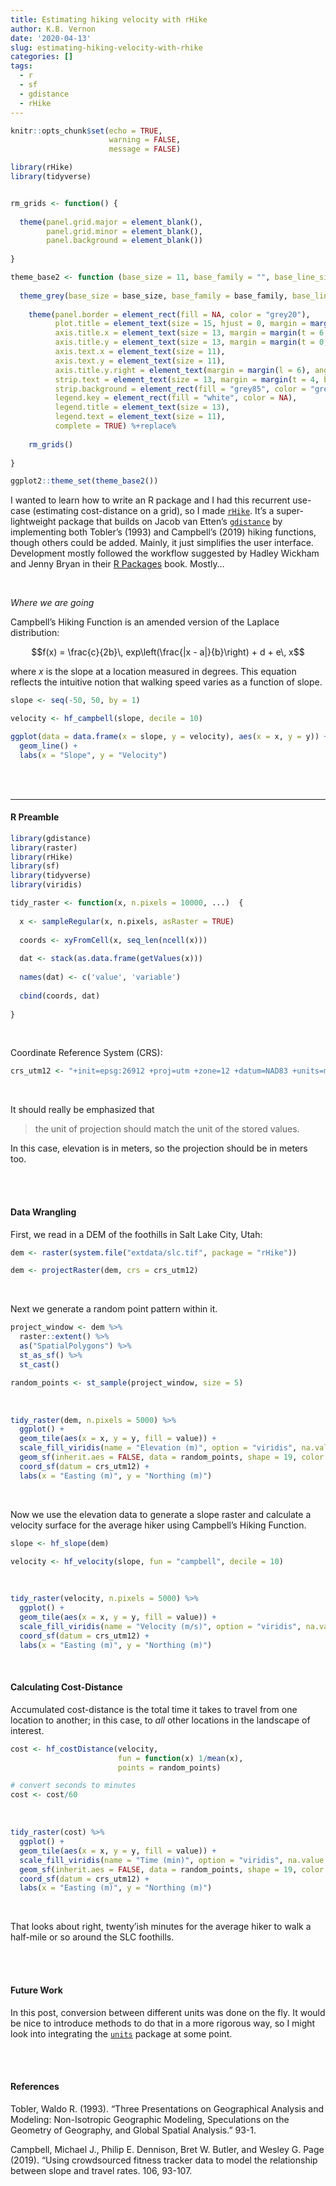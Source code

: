 ```yaml
---
title: Estimating hiking velocity with rHike
author: K.B. Vernon
date: '2020-04-13'
slug: estimating-hiking-velocity-with-rhike
categories: []
tags:
  - r
  - sf
  - gdistance
  - rHike
---
```


```r

knitr::opts_chunk$set(echo = TRUE,
                      warning = FALSE,
                      message = FALSE)

library(rHike)
library(tidyverse)


rm_grids <- function() {  
  
  theme(panel.grid.major = element_blank(), 
        panel.grid.minor = element_blank(), 
        panel.background = element_blank()) 
  
}

theme_base2 <- function (base_size = 11, base_family = "", base_line_size = base_size/22, base_rect_size = base_size/22) {
  
  theme_grey(base_size = base_size, base_family = base_family, base_line_size = base_line_size, base_rect_size = base_rect_size) %+replace% 
    
    theme(panel.border = element_rect(fill = NA, color = "grey20"), 
          plot.title = element_text(size = 15, hjust = 0, margin = margin(b = 6)),
          axis.title.x = element_text(size = 13, margin = margin(t = 6, r = 0, b = 0, l = 0)),
          axis.title.y = element_text(size = 13, margin = margin(t = 0, r = 6, b = 0, l = 0), angle = 90),
          axis.text.x = element_text(size = 11),
          axis.text.y = element_text(size = 11),
          axis.title.y.right = element_text(margin = margin(l = 6), angle = 270),
          strip.text = element_text(size = 13, margin = margin(t = 4, b = 4)),
          strip.background = element_rect(fill = "grey85", color = "grey20"), 
          legend.key = element_rect(fill = "white", color = NA), 
          legend.title = element_text(size = 13),
          legend.text = element_text(size = 11),
          complete = TRUE) %+replace% 
    
    rm_grids()
  
}

ggplot2::theme_set(theme_base2())

```

I wanted to learn how to write an R package and I had this recurrent use-case (estimating cost-distance on a grid), so I made [`rHike`](https://github.com/kbvernon/rHike). It's a super-lightweight package that builds on Jacob van Etten's [`gdistance`](https://agrobioinfoservices.github.io/gdistance/) by implementing both Tobler's (1993) and Campbell's (2019) hiking functions, though others could be added. Mainly, it just simplifies the user interface. Development mostly followed the workflow suggested by Hadley Wickham and Jenny Bryan in their [R Packages](https://r-pkgs.org/) book. Mostly...  

<br>

_Where we are going_  

Campbell's Hiking Function is an amended version of the Laplace distribution:

$$f(x) = \frac{c}{2b}\, exp\left(\frac{|x - a|}{b}\right) + d + e\, x$$

where $x$ is the slope at a location measured in degrees. This equation reflects the intuitive notion that walking speed varies as a function of slope.  

```r

slope <- seq(-50, 50, by = 1)

velocity <- hf_campbell(slope, decile = 10)

```

```r

ggplot(data = data.frame(x = slope, y = velocity), aes(x = x, y = y)) + 
  geom_line() +
  labs(x = "Slope", y = "Velocity")

```

<br><br>

***

#### R Preamble

```r

library(gdistance)
library(raster)
library(rHike)
library(sf)
library(tidyverse)
library(viridis)

```

```r

tidy_raster <- function(x, n.pixels = 10000, ...)  {
  
  x <- sampleRegular(x, n.pixels, asRaster = TRUE)
  
  coords <- xyFromCell(x, seq_len(ncell(x)))
  
  dat <- stack(as.data.frame(getValues(x)))
  
  names(dat) <- c('value', 'variable')
  
  cbind(coords, dat)
  
}

```

<br>

Coordinate Reference System (CRS):  

```r

crs_utm12 <- "+init=epsg:26912 +proj=utm +zone=12 +datum=NAD83 +units=m +no_defs"

```

<br>

It should really be emphasized that 

> the unit of projection should match the unit of the stored values.

In this case, elevation is in meters, so the projection should be in meters too.  

<br><br>

#### Data Wrangling

First, we read in a DEM of the foothills in Salt Lake City, Utah:

```r

dem <- raster(system.file("extdata/slc.tif", package = "rHike"))

dem <- projectRaster(dem, crs = crs_utm12)

```

<br>

Next we generate a random point pattern within it.  

```r

project_window <- dem %>% 
  raster::extent() %>% 
  as("SpatialPolygons") %>% 
  st_as_sf() %>% 
  st_cast()

random_points <- st_sample(project_window, size = 5)

```

<br>

```r

tidy_raster(dem, n.pixels = 5000) %>% 
  ggplot() +
  geom_tile(aes(x = x, y = y, fill = value)) + 
  scale_fill_viridis(name = "Elevation (m)", option = "viridis", na.value = "transparent") +
  geom_sf(inherit.aes = FALSE, data = random_points, shape = 19, color = "red", size = 3) +
  coord_sf(datum = crs_utm12) +
  labs(x = "Easting (m)", y = "Northing (m)")

```

<br>

Now we use the elevation data to generate a slope raster and calculate a velocity surface for the average hiker using Campbell's Hiking Function.  

```r

slope <- hf_slope(dem)

velocity <- hf_velocity(slope, fun = "campbell", decile = 10)

```

<br>

```r

tidy_raster(velocity, n.pixels = 5000) %>% 
  ggplot() +
  geom_tile(aes(x = x, y = y, fill = value)) + 
  scale_fill_viridis(name = "Velocity (m/s)", option = "viridis", na.value = "transparent") +
  coord_sf(datum = crs_utm12) +
  labs(x = "Easting (m)", y = "Northing (m)")

```

<br>

#### Calculating Cost-Distance

Accumulated cost-distance is the total time it takes to travel from one location to another; in this case, to _all_ other locations in the landscape of interest.  

```r

cost <- hf_costDistance(velocity, 
                        fun = function(x) 1/mean(x), 
                        points = random_points)

# convert seconds to minutes
cost <- cost/60

```

<br>

```r

tidy_raster(cost) %>% 
  ggplot() +
  geom_tile(aes(x = x, y = y, fill = value)) + 
  scale_fill_viridis(name = "Time (min)", option = "viridis", na.value = "transparent") +
  geom_sf(inherit.aes = FALSE, data = random_points, shape = 19, color = "red", size = 3) +
  coord_sf(datum = crs_utm12) +
  labs(x = "Easting (m)", y = "Northing (m)")

```

<br>

That looks about right, twenty'ish minutes for the average hiker to walk a half-mile or so around the SLC foothills.

<br><br>

#### Future Work

In this post, conversion between different units was done on the fly. It would be nice to introduce methods to do that in a more rigorous way, so I might look into integrating the [`units`](https://r-quantities.github.io/units/) package at some point.  

<br><br>

#### __References__

Tobler, Waldo R. (1993). "Three Presentations on Geographical Analysis and Modeling: Non-Isotropic Geographic Modeling, Speculations
on the Geometry of Geography, and Global Spatial Analysis." \emph{National Center for Geographic Information and Analysis, Technical
Report} 93-1.

Campbell, Michael J., Philip E. Dennison, Bret W. Butler, and Wesley G. Page (2019). "Using crowdsourced fitness tracker data
to model the relationship between slope and travel rates. \emph{Applied Geography} 106, 93-107.